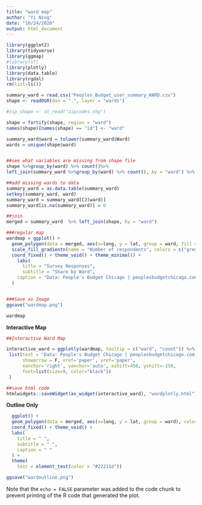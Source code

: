 ```yaml
---
title: "ward map"
author: "Yi Ning"
date: "10/24/2020"
output: html_document
---
```

```r
library(ggplot2)
library(tidyverse)
library(ggmap)
#library(sf)
library(plotly)
library(data.table)
library(rgdal)
rm(list=ls())
```

```r
summary_ward = read.csv("Peoples_Budget_user_summary_WARD.csv")
shape <- readOGR(dsn = ".", layer = "wards")

#zip_shape <- st_read("zipcodes.shp")
```

```r
shape = fortify(shape, region = "ward")
names(shape)[names(shape) == "id"] <- "ward"

summary_ward$ward = tolower(summary_ward$Ward)
wards = unique(shape$ward)


##see what variables are missing from shape file
shape %>%group_by(ward) %>% count()%>%
left_join(summary_ward %>%group_by(ward) %>% count(), by = "ward") %>% arrange(-desc(n.y))

##add missing wards to data
summary_ward = as.data.table(summary_ward)
setkey(summary_ward, ward)
summary_ward = summary_ward[CJ(ward)] 
summary_ward[is.na(summary_ward)] = 0

##join
merged = summary_ward  %>% left_join(shape, by = "ward")

###regular map
wardmap = ggplot() +
  geom_polygon(data = merged, aes(x=long, y = lat, group = ward, fill = count), color="black", alpha = .7) +
  scale_fill_gradientn(name = "Number of respondents", colors = c("grey", "steelblue1", "steelblue", "steelblue4")) +
  coord_fixed() + theme_void() + theme_minimal() + 
    labs(
      title = "Survey Responses",
      subtitle = "Share by Ward",
    caption = "Data: People's Budget Chicago | peoplesbudgetchicago.com"
  ) 


###Save as Image
ggsave("wardmap.png")

wardmap
```

**Interactive Map **
```r
##Interactive Ward Map

interactive_ward = ggplotly(wardmap, tooltip = c("ward", "count")) %>%  layout(annotations = 
 list(text = "Data: People's Budget Chicago | peoplesbudgetchicago.com.", 
      showarrow = F, xref='paper', yref='paper', 
      xanchor='right', yanchor='auto', xshift=450, yshift=-150,
      font=list(size=9, color="black"))
 )

##save html code
htmlwidgets::saveWidget(as_widget(interactive_ward), "wardplotly.html")

```


**Outline Only**
```r

  ggplot() +
  geom_polygon(data = merged, aes(x=long, y = lat, group = ward), color="black", fill = "white", size = 1) +
  coord_fixed() + theme_void() + 
  labs(
    title = " ",
    subtitle = " ",
    caption = " "
  ) +
  theme(
    text = element_text(color = "#22211d")) 

ggsave("wardoutline.png")

```


Note that the `echo = FALSE` parameter was added to the code chunk to prevent printing of the R code that generated the plot.

